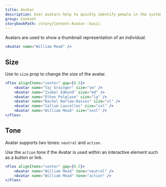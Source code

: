 ```yaml
---
title: Avatar
description: User avatars help to quickly identify people in the system.
group: Content
storybookPath: /story/Content-Avatar--basic
---
```


Avatars are used to show a thumbnail representation of an individual.

```jsx live
<Avatar name="William Mead" />
```

## Size

Use to `size` prop to change the size of the avatar.

```jsx live
<Flex alignItems="center" gap={0.5}>
	<Avatar name="Taj Grainger" size="sm" />
	<Avatar name="Isabel Edmund" size="md" />
	<Avatar name="Ethan Polglaze" size="lg" />
	<Avatar name="Rachel Warlow-Davies" size="xl" />
	<Avatar name="Callum Lascelles" size="xxl" />
	<Avatar name="William Mead" size="xxxl" />
</Flex>
```

## Tone

Avatar supports two tones: `neutral` and `action`.

Use the `action` tone if the Avatar is used within an interactive element such as a button or link.

```jsx live
<Flex alignItems="center" gap={0.5}>
	<Avatar name="William Mead" tone="neutral" />
	<Avatar name="William Mead" tone="action" />
</Flex>
```

